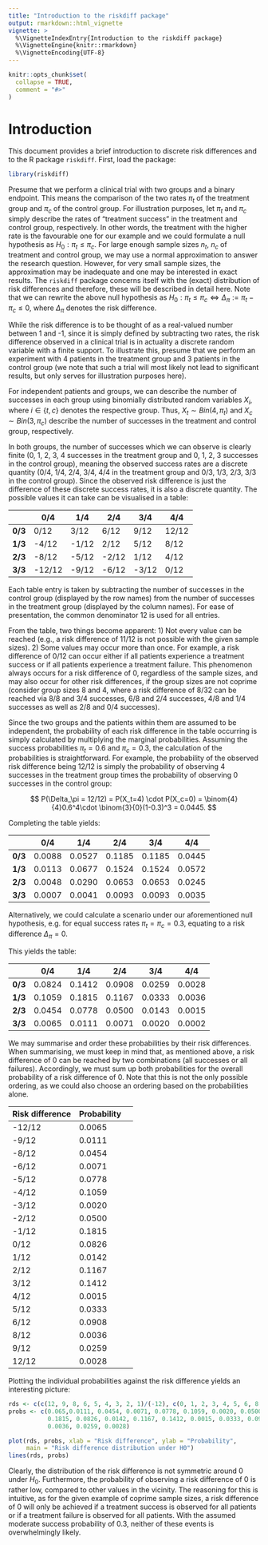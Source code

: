 ```yaml
---
title: "Introduction to the riskdiff package"
output: rmarkdown::html_vignette
vignette: >
  %\VignetteIndexEntry{Introduction to the riskdiff package}
  %\VignetteEngine{knitr::rmarkdown}
  %\VignetteEncoding{UTF-8}
---
```


```r
knitr::opts_chunk$set(
  collapse = TRUE,
  comment = "#>"
)
```

# Introduction

This document provides a brief introduction to discrete risk differences and to the R package `riskdiff`.
First, load the package:

```r
library(riskdiff)
```

Presume that we perform a clinical trial with two groups and a binary endpoint. 
This means the comparison of the two rates $\pi_t$ of the treatment group and $\pi_c$ of the control group.
For illustration purposes, let $\pi_t$ and $\pi_c$ simply describe the rates of "treatment success" in the treatment and control group, respectively.
In other words, the treatment with the higher rate is the favourable one for our example and we could formulate a null hypothesis as $H_0: \pi_t \leq \pi_c$.
For large enough sample sizes $n_t$, $n_c$ of treatment and control group, we may use a normal approximation to answer the research question.
However, for very small sample sizes, the approximation may be inadequate and one may be interested in exact results.
The `riskdiff` package concerns itself with the (exact) distribution of risk differences and therefore, these will be described in detail here.
Note that we can rewrite the above null hypothesis as $H_0: \pi_t \leq \pi_c \Leftrightarrow \Delta_\pi:= \pi_t - \pi_c \leq 0$, where $\Delta_\pi$ denotes the risk difference.

While the risk difference is to be thought of as a real-valued number between 1 and -1, since it is simply defined by subtracting two rates, the risk difference observed in a clinical trial is in actuality a discrete random variable with a finite support.
To illustrate this, presume that we perform an experiment with 4 patients in the treatment group and 3 patients in the control group (we note that such a trial will most likely not lead to significant results, but only serves for illustration purposes here).

For independent patients and groups, we can describe the number of successes in each group using binomially distributed random variables $X_i$, where $i\in\{t,c\}$ denotes the respective group.
Thus, $X_t \sim Bin(4, \pi_t)$ and $X_c\sim Bin(3, \pi_c)$ describe the number of successes in the treatment and control group, respectively.

In both groups, the number of successes which we can observe is clearly finite (0, 1, 2, 3, 4 successes in the treatment group and 0, 1, 2, 3 successes in the control group), meaning the observed success rates are a discrete quantity (0/4, 1/4, 2/4, 3/4, 4/4 in the treatment group and 0/3, 1/3, 2/3, 3/3 in the control group). 
Since the observed risk difference is just the difference of these discrete success rates, it is also a discrete quantity.
The possible values it can take can be visualised in a table:

&nbsp; | 0/4 | 1/4 | 2/4 | 3/4 | 4/4
-- | -- | -- | -- | -- | --
**0/3** | 0/12 | 3/12 | 6/12 | 9/12 | 12/12
**1/3** | -4/12 | -1/12 | 2/12 | 5/12 | 8/12
**2/3** | -8/12 | -5/12 | -2/12 | 1/12 | 4/12
**3/3** | -12/12 | -9/12 | -6/12 | -3/12 | 0/12

Each table entry is taken by subtracting the number of successes in the control group (displayed by the row names) from the number of successes in the treatment group (displayed by the column names).
For ease of presentation, the common denominator 12 is used for all entries.

From the table, two things become apparent:
 1) Not every value can be reached (e.g., a risk difference of 11/12 is not possible with the given sample sizes).
 2) Some values may occur more than once. For example, a risk difference of 0/12 can occur either if all patients experience a treatment success or if all patients experience a treatment failure. This phenomenon always occurs for a risk difference of 0, regardless of the sample sizes, and may also occur for other risk differences, if the group sizes are not coprime (consider group sizes 8 and 4, where a risk difference of 8/32 can be reached via 8/8 and 3/4 successes, 6/8 and 2/4 successes, 4/8 and 1/4 successes as well as 2/8 and 0/4 successes).

Since the two groups and the patients within them are assumed to be independent, the probability of each risk difference in the table occurring is simply calculated by multiplying the marginal probabilities.
Assuming the success probabilities $\pi_t = 0.6$ and $\pi_c=0.3$, the calculation of the probabilities is straightforward.
For example, the probability of the observed risk difference being 12/12 is simply the probability of observing 4 successes in the treatment group times the probability of observing 0 successes in the control group:

$$
P(\Delta_\pi = 12/12) = P(X_t=4) \cdot P(X_c=0) = \binom{4}{4}0.6^4\cdot \binom{3}{0}(1-0.3)^3 = 0.0445.
$$

Completing the table yields:


&nbsp; | 0/4 | 1/4 | 2/4 | 3/4 | 4/4
-- | -- | -- | -- | -- | --
**0/3** | 0.0088 | 0.0527 | 0.1185 | 0.1185 | 0.0445
**1/3** | 0.0113 | 0.0677 | 0.1524 | 0.1524 | 0.0572
**2/3** | 0.0048 | 0.0290 | 0.0653 | 0.0653 | 0.0245
**3/3** | 0.0007 | 0.0041 | 0.0093 | 0.0093 | 0.0035

Alternatively, we could calculate a scenario under our aforementioned null hypothesis, e.g. for equal success rates $\pi_t = \pi_c = 0.3$, equating to a risk difference $\Delta_\pi=0$.

This yields the table:

&nbsp; | 0/4 | 1/4 | 2/4 | 3/4 | 4/4
-- | -- | -- | -- | -- | --
**0/3** | 0.0824 | 0.1412 | 0.0908 | 0.0259 | 0.0028
**1/3** | 0.1059 | 0.1815 | 0.1167 | 0.0333 | 0.0036
**2/3** | 0.0454 | 0.0778 | 0.0500 | 0.0143 | 0.0015
**3/3** | 0.0065 | 0.0111 | 0.0071 | 0.0020 | 0.0002


We may summarise and order these probabilities by their risk differences.
When summarising, we must keep in mind that, as mentioned above, a risk difference of 0 can be reached by two combinations (all successes or all failures).
Accordingly, we must sum up both probabilities for the overall probability of a risk difference of 0.
Note that this is not the only possible ordering, as we could also choose an ordering based on the probabilities alone.

Risk difference | Probability
-- | -- | -- 
-12/12 | 0.0065
-9/12 | 0.0111
-8/12 | 0.0454
-6/12 | 0.0071
-5/12 | 0.0778 
-4/12 | 0.1059  
-3/12 | 0.0020
-2/12 | 0.0500 
-1/12 | 0.1815
0/12 | 0.0826   
1/12 | 0.0142 
2/12 | 0.1167 
3/12 | 0.1412 
4/12 | 0.0015  
5/12 | 0.0333 
6/12 | 0.0908 
8/12 | 0.0036 
9/12 | 0.0259
12/12 | 0.0028 


Plotting the individual probabilities against the risk difference yields an interesting picture:

```r
rds <- c(c(12, 9, 8, 6, 5, 4, 3, 2, 1)/(-12), c(0, 1, 2, 3, 4, 5, 6, 8, 9, 12)/12)
probs <- c(0.065,0.0111, 0.0454, 0.0071, 0.0778, 0.1059, 0.0020, 0.0500, 
           0.1815, 0.0826, 0.0142, 0.1167, 0.1412, 0.0015, 0.0333, 0.0908, 
           0.0036, 0.0259, 0.0028)

plot(rds, probs, xlab = "Risk difference", ylab = "Probability", 
     main = "Risk difference distribution under H0")
lines(rds, probs)
```

Clearly, the distribution of the risk difference is not symmetric around 0 under $H_0$.
Furthermore, the probability of observing a risk difference of 0 is rather low, compared to other values in the vicinity.
The reasoning for this is intuitive, as for the given example of coprime sample sizes, a risk difference of 0 will only be achieved if a treatment success is observed for all patients or if a treatment failure is observed for all patients.
With the assumed moderate success probability of $0.3$, neither of these events is overwhelmingly likely.
